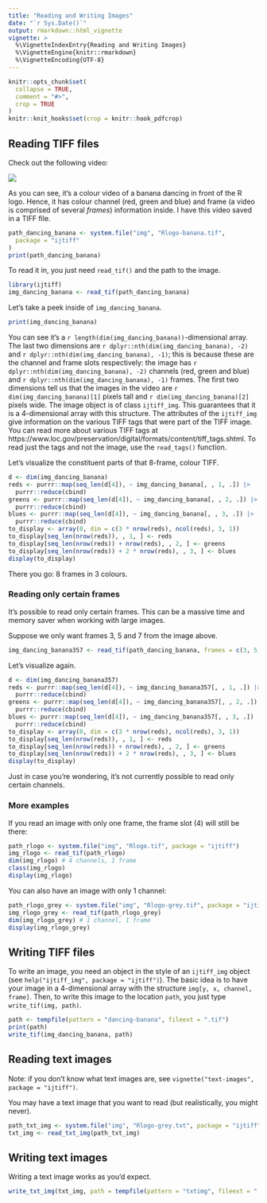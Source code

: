 ```yaml
---
title: "Reading and Writing Images"
date: "`r Sys.Date()`"
output: rmarkdown::html_vignette
vignette: >
  %\VignetteIndexEntry{Reading and Writing Images}
  %\VignetteEngine{knitr::rmarkdown}
  %\VignetteEncoding{UTF-8}
---
```


```r
knitr::opts_chunk$set(
  collapse = TRUE,
  comment = "#>",
  crop = TRUE
)
knitr::knit_hooks$set(crop = knitr::hook_pdfcrop)
```

## Reading TIFF files

Check out the following video:

![](`r system.file("img", "Rlogo-banana.gif", package = "ijtiff")`)

As you can see, it's a colour video of a banana dancing in front of the R logo. Hence, it has colour channel (red, green and blue) and frame (a video is comprised of several _frames_) information inside. I have this video saved in a TIFF file.

```r
path_dancing_banana <- system.file("img", "Rlogo-banana.tif",
  package = "ijtiff"
)
print(path_dancing_banana)
```

To read it in, you just need `read_tif()` and the path to the image.

```r
library(ijtiff)
img_dancing_banana <- read_tif(path_dancing_banana)
```

Let's take a peek inside of `img_dancing_banana`.

```r
print(img_dancing_banana)
```

You can see it's a `r length(dim(img_dancing_banana))`-dimensional array. The last two dimensions are `r dplyr::nth(dim(img_dancing_banana), -2)` and `r dplyr::nth(dim(img_dancing_banana), -1)`; this is because these are the channel and frame slots respectively: the image has `r dplyr::nth(dim(img_dancing_banana), -2)` channels (red, green and blue) and `r dplyr::nth(dim(img_dancing_banana), -1)` frames. The first two dimensions tell us that the images in the video are `r dim(img_dancing_banana)[1]` pixels tall and `r dim(img_dancing_banana)[2]` pixels wide. The image object is of class `ijtiff_img`. This guarantees that it is a 4-dimensional array with this structure. The attributes of the `ijtiff_img` give information on the various TIFF tags that were part of the TIFF image. You can read more about various TIFF tags at https://www.loc.gov/preservation/digital/formats/content/tiff_tags.shtml. To read just the tags and not the image, use the `read_tags()` function.

Let's visualize the constituent parts of that 8-frame, colour TIFF.

```r
d <- dim(img_dancing_banana)
reds <- purrr::map(seq_len(d[4]), ~ img_dancing_banana[, , 1, .]) |>
  purrr::reduce(cbind)
greens <- purrr::map(seq_len(d[4]), ~ img_dancing_banana[, , 2, .]) |>
  purrr::reduce(cbind)
blues <- purrr::map(seq_len(d[4]), ~ img_dancing_banana[, , 3, .]) |>
  purrr::reduce(cbind)
to_display <- array(0, dim = c(3 * nrow(reds), ncol(reds), 3, 1))
to_display[seq_len(nrow(reds)), , 1, ] <- reds
to_display[seq_len(nrow(reds)) + nrow(reds), , 2, ] <- greens
to_display[seq_len(nrow(reds)) + 2 * nrow(reds), , 3, ] <- blues
display(to_display)
```

There you go: 8 frames in 3 colours.


### Reading only certain frames

It's possible to read only certain frames. This can be a massive time and memory saver when working with large images.

Suppose we only want frames 3, 5 and 7 from the image above.

```r
img_dancing_banana357 <- read_tif(path_dancing_banana, frames = c(3, 5, 7))
```

Let's visualize again.

```r
d <- dim(img_dancing_banana357)
reds <- purrr::map(seq_len(d[4]), ~ img_dancing_banana357[, , 1, .]) |>
  purrr::reduce(cbind)
greens <- purrr::map(seq_len(d[4]), ~ img_dancing_banana357[, , 2, .]) |>
  purrr::reduce(cbind)
blues <- purrr::map(seq_len(d[4]), ~ img_dancing_banana357[, , 3, .]) |>
  purrr::reduce(cbind)
to_display <- array(0, dim = c(3 * nrow(reds), ncol(reds), 3, 1))
to_display[seq_len(nrow(reds)), , 1, ] <- reds
to_display[seq_len(nrow(reds)) + nrow(reds), , 2, ] <- greens
to_display[seq_len(nrow(reds)) + 2 * nrow(reds), , 3, ] <- blues
display(to_display)
```

Just in case you're wondering, it's not currently possible to read only certain channels. 

### More examples

If you read an image with only one frame, the frame slot (4) will still be there:

```r
path_rlogo <- system.file("img", "Rlogo.tif", package = "ijtiff")
img_rlogo <- read_tif(path_rlogo)
dim(img_rlogo) # 4 channels, 1 frame
class(img_rlogo)
display(img_rlogo)
```

You can also have an image with only 1 channel:

```r
path_rlogo_grey <- system.file("img", "Rlogo-grey.tif", package = "ijtiff")
img_rlogo_grey <- read_tif(path_rlogo_grey)
dim(img_rlogo_grey) # 1 channel, 1 frame
display(img_rlogo_grey)
```



## Writing TIFF files

To write an image, you need an object in the style of an `ijtiff_img` object (see `help("ijtiff_img", package = "ijtiff")`). The basic idea is to have your image in a 4-dimensional array with the structure `img[y, x, channel, frame]`. Then, to write this image to the location `path`, you just type `write_tif(img, path)`. 

```r
path <- tempfile(pattern = "dancing-banana", fileext = ".tif")
print(path)
write_tif(img_dancing_banana, path)
```



## Reading text images

Note: if you don't know what text images are, see `vignette("text-images", package = "ijtiff")`.

You may have a text image that you want to read (but realistically, you might never).

```r
path_txt_img <- system.file("img", "Rlogo-grey.txt", package = "ijtiff")
txt_img <- read_txt_img(path_txt_img)
```


## Writing text images

Writing a text image works as you'd expect.

```r
write_txt_img(txt_img, path = tempfile(pattern = "txtimg", fileext = ".txt"))
```
